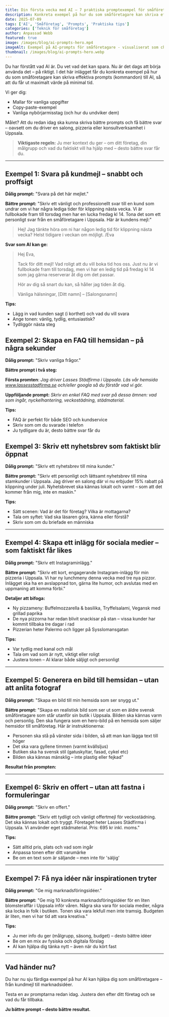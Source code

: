 ```yaml
---
title: Din första vecka med AI – 7 praktiska promptexempel för småföretagare
description: Konkreta exempel på hur du som småföretagare kan skriva effektiva prompts till AI. Mallar, copy-paste-exempel och vanliga nybörjarmisstag.
date: 2025-07-09
tags: ['AI', 'Småföretag', 'Prompts', 'Praktiska tips']
categories: ['Teknik för småföretag']
author: Anpassad Webb
featured: true
image: /images/blog/ai-prompts-hero.mp4
imageAlt: Exempel på AI-prompts för småföretagare - visualiserat som chatbubblor
thumbnail: /images/blog/ai-prompts-hero.webp
---
```



Du har förstått vad AI är. Du vet vad det kan spara. Nu är det dags att börja använda det – på riktigt. I det här inlägget får du konkreta exempel på hur du som småföretagare kan skriva effektiva prompts (kommandon) till AI, så att du får ut maximalt värde på minimal tid.

Vi ger dig:

* Mallar för vanliga uppgifter
* Copy-paste-exempel
* Vanliga nybörjarmisstag (och hur du undviker dem)

Målet? Att du redan idag ska kunna skriva bättre prompts och få bättre svar – oavsett om du driver en salong, pizzeria eller konsultverksamhet i Uppsala.

> **Viktigaste regeln:** Ju mer kontext du ger – om ditt företag, din målgrupp och vad du faktiskt vill ha hjälp med – desto bättre svar får du.

---

## Exempel 1: Svara på kundmejl – snabbt och proffsigt

**Dålig prompt:**
"Svara på det här mejlet."

**Bättre prompt:**
"Skriv ett vänligt och professionellt svar till en kund som undrar om vi har några lediga tider för klippning nästa vecka. Vi är fullbokade fram till torsdag men har en lucka fredag kl 14. Tona det som ett personligt svar från en småföretagare i Uppsala. Här är kundens mejl:"

> Hej! Jag tänkte höra om ni har någon ledig tid för klippning nästa vecka? Helst tidigare i veckan om möjligt.
> /Eva

**Svar som AI kan ge:**

> Hej Eva,
> 
> Tack för ditt mejl! Vad roligt att du vill boka tid hos oss. Just nu är vi fullbokade fram till torsdag, men vi har en ledig tid på fredag kl 14 som jag gärna reserverar åt dig om det passar.
> 
> Hör av dig så snart du kan, så håller jag tiden åt dig.
> 
> Vänliga hälsningar,
> [Ditt namn] – [Salongsnamn]

**Tips:**

* Lägg in vad kunden sagt (i korthet) och vad du vill svara
* Ange tonen: vänlig, tydlig, entusiastisk?
* Tydliggör nästa steg

## Exempel 2: Skapa en FAQ till hemsidan – på några sekunder

**Dålig prompt:** "Skriv vanliga frågor."

**Bättre prompt i två steg:**

**Första promten**: *Jag driver Lasses Städfirma i Uppsala. Läs vår hemsida www.lassesstadfirma.se och/eller googla så du förstår vad vi gör.*

**Uppföljande prompt:** *Skriv en enkel FAQ med svar på dessa ämnen: vad som ingår, nyckelhantering, veckostädning, städmaterial.*

**Tips:**

* FAQ är perfekt för både SEO och kundservice
* Skriv som om du svarade i telefon
* Ju tydligare du är, desto bättre svar får du

## Exempel 3: Skriv ett nyhetsbrev som faktiskt blir öppnat

**Dålig prompt:**
"Skriv ett nyhetsbrev till mina kunder."

**Bättre prompt:**
"Skriv ett personligt och lättsamt nyhetsbrev till mina stamkunder i Uppsala. Jag driver en salong där vi nu erbjuder 15% rabatt på klippning under juli. Nyhetsbrevet ska kännas lokalt och varmt – som att det kommer från mig, inte en maskin."

**Tips:**

* Sätt scenen: Vad är det för företag? Vilka är mottagarna?
* Tala om syftet: Vad ska läsaren göra, känna eller förstå?
* Skriv som om du briefade en människa

---

## Exempel 4: Skapa ett inlägg för sociala medier – som faktiskt får likes

**Dålig prompt:**
"Skriv ett Instagraminlägg."

**Bättre prompt:**
"Skriv ett kort, engagerande Instagram-inlägg för min pizzeria i Uppsala. Vi har ny lunchmeny denna vecka med tre nya pizzor. Inlägget ska ha en avslappnad ton, gärna lite humor, och avslutas med en uppmaning att komma förbi."

**Detaljer att bifoga:**

* Ny pizzameny: Buffelmozzarella & basilika, Tryffelsalami, Vegansk med grillad paprika
* De nya pizzorna har redan blivit snackisar på stan – vissa kunder har kommit tillbaka tre dagar i rad
* Pizzerian heter Palermo och ligger på Sysslomansgatan

**Tips:**

* Var tydlig med kanal och mål
* Tala om vad som är nytt, viktigt eller roligt
* Justera tonen – AI klarar både säljigt och personligt

---

## Exempel 5: Generera en bild till hemsidan – utan att anlita fotograf

**Dålig prompt:**
"Skapa en bild till min hemsida som ser snygg ut."

**Bättre prompt:**
"Skapa en realistisk bild som ser ut som en äldre svensk småföretagare som står utanför sin butik i Uppsala. Bilden ska kännas varm och personlig. Den ska fungera som en hero-bild på en hemsida som säljer hemsidor till småföretag. Här är instruktionerna:

* Personen ska stå på vänster sida i bilden, så att man kan lägga text till höger
* Det ska vara gyllene timmen (varmt kvällsljus)
* Butiken ska ha svensk stil (gatuskyltar, fasad, cykel etc)
* Bilden ska kännas mänsklig – inte plastig eller fejkad"

**Resultat från prompten:**

<AIPromptImageExample />

---

## Exempel 6: Skriv en offert – utan att fastna i formuleringar

**Dålig prompt:**
"Skriv en offert."

**Bättre prompt:**
"Skriv ett tydligt och vänligt offertmejl för veckostädning. Det ska kännas lokalt och tryggt. Företaget heter Lasses Städfirma i Uppsala. Vi använder eget städmaterial. Pris: 695 kr inkl. moms."

**Tips:**

* Sätt alltid pris, plats och vad som ingår
* Anpassa tonen efter ditt varumärke
* Be om en text som är säljande – men inte för 'säljig'

---

## Exempel 7: Få nya idéer när inspirationen tryter

**Dålig prompt:**
"Ge mig marknadsföringsidéer."

**Bättre prompt:**
"Ge mig 10 konkreta marknadsföringsidéer för en liten blomsteraffär i Uppsala inför våren. Några ska vara för sociala medier, några ska locka in folk i butiken. Tonen ska vara lekfull men inte tramsig. Budgeten är liten, men vi har tid att vara kreativa."

**Tips:**

* Ju mer info du ger (målgrupp, säsong, budget) – desto bättre idéer
* Be om en mix av fysiska och digitala förslag
* AI kan hjälpa dig tänka nytt – även när du kört fast

---

## Vad händer nu?

Du har nu sju färdiga exempel på hur AI kan hjälpa dig som småföretagare – från kundmejl till marknadsidéer.

Testa en av promptarna redan idag. Justera den efter ditt företag och se vad du får tillbaka.

**Ju bättre prompt – desto bättre resultat.**